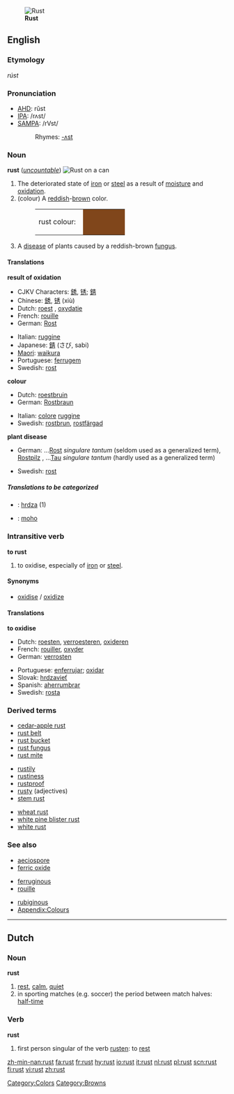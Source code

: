{{wikipedia}}
[[Image:2006-01-14 Rust and dirt.jpg|thumb|right|'''Rust''']]
==English==

===Etymology===
{{OE.}} ''rúst''

===Pronunciation===
*[[w:AHD|AHD]]: rŭst
*[[w:IPA|IPA]]: /rʌst/
*[[w:SAMPA|SAMPA]]: /rVst/
*:Rhymes: [[Rhymes:English:-ʌst|-ʌst]]

===Noun===
'''rust''' (''[[uncountable]]'')
[[Image:Rost Dose.jpg|thumb|right|'''Rust''' on a can]]
#The deteriorated state of [[iron]] or [[steel]] as a result of [[moisture]] and [[oxidation]].
#(colour) A [[reddish]]-[[brown]] color.
#:<table><tr><td>rust colour: &nbsp;</td><td bgcolor="#80461B" width="80">&nbsp; </td></tr></table>
#A [[disease]] of plants caused by a reddish-brown [[fungus]].

====Translations====
'''result of oxidation'''
{{top}}
*CJKV Characters: [[銹]], [[锈]]; [[錆]]
*Chinese: [[銹]], [[锈]] (xiù)
*Dutch: [[roest]] {{m}}, [[oxydatie]] {{f}}
*French: [[rouille]] {{f}}
*German: [[Rost]] {{m}}
{{mid}}
*Italian: [[ruggine]] {{f}}
*Japanese: [[錆]] (さび, sabi)
*[[Maori]]: [[waikura]]
*Portuguese: [[ferrugem]] {{f}}
*Swedish: [[rost]] {{c}}
{{bottom}}

'''colour'''
{{top}}
*Dutch: [[roestbruin]] {{n}}
*German: [[Rostbraun]] {{n}}
{{mid}}
*Italian: [[colore]] {{m}} [[ruggine]]
*Swedish: [[rostbrun]], [[rostfärgad]]
{{bottom}}

'''plant disease'''
{{top}}
*German: &hellip;[[Rost]] {{m}} ''singulare tantum'' (seldom used as a generalized term), [[Rostpilz]] {{m}}, &hellip;[[Tau]] {{m}} ''singulare tantum'' (hardly used as a generalized term)
{{mid}}
*Swedish: [[rost]]
{{bottom}}

=====Translations to be categorized=====
{{checktrans}}
<!--Remove this section once all of the translations below have been moved into the tables above.-->
*{{ttbc|Slovak}}: [[hrdza]] {{f}} (1)
*{{ttbc|Spanish}}: [[moho]] {{m}}

===Intransitive verb===
'''to rust'''

# to oxidise, especially of [[iron]] or [[steel]].

====Synonyms====
*[[oxidise]] / [[oxidize]]

====Translations====
'''to oxidise'''
{{top}}
*Dutch: [[roesten]], [[verroesteren]], [[oxideren]]
*French: [[rouiller]], [[oxyder]]
*German: [[verrosten]]
{{mid}}
*Portuguese: [[enferrujar]]; [[oxidar]]
*Slovak: [[hrdzavieť]]
*Spanish: [[aherrumbrar]]
*Swedish: [[rosta]]
{{bottom}}

===Derived terms===
{{top3}}
*[[cedar-apple rust]]
*[[rust belt]]
*[[rust bucket]]
*[[rust fungus]]
*[[rust mite]]
{{mid3}}
*[[rustily]]
*[[rustiness]]
*[[rustproof]]
*[[rusty]] (adjectives)
*[[stem rust]]
{{mid3}}
*[[wheat rust]]
*[[white pine blister rust]]
*[[white rust]]
{{bottom}}

===See also===
{{top3}}
*[[aeciospore]]
*[[ferric oxide]]
{{mid3}}
*[[ferruginous]]
*[[rouille]]
{{mid3}}
*[[rubiginous]]
*[[Wiktionary_Appendix:Colours|Appendix:Colours]]
{{bottom}}

[[Category:Colors]]
[[Category:Browns]]

----
==Dutch==
===Noun===
'''rust'''

#[[rest]], [[calm]], [[quiet]]
#in sporting matches (e.g. soccer) the period between match halves: [[half-time]]

===Verb===
'''rust'''

#first person singular of the verb [[rusten]]: to [[rest]]

[[zh-min-nan:rust]]
[[fa:rust]]
[[fr:rust]]
[[hy:rust]]
[[io:rust]]
[[it:rust]]
[[nl:rust]]
[[pl:rust]]
[[scn:rust]]
[[fi:rust]]
[[vi:rust]]
[[zh:rust]]